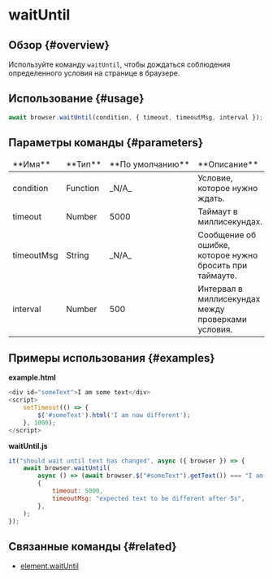 # waitUntil

## Обзор {#overview}

Используйте команду `waitUntil`, чтобы дождаться соблюдения определенного условия на странице в браузере.

## Использование {#usage}

```javascript
await browser.waitUntil(condition, { timeout, timeoutMsg, interval });
```

## Параметры команды {#parameters}

<table>
<thead>
<tr><td>**Имя**</td><td>**Тип**</td><td>**По&nbsp;умолчанию**</td><td>**Описание**</td></tr>
</thead>
<tbody>
<tr><td>condition</td><td>Function</td><td>_N/A_</td><td>Условие, которое нужно ждать.</td></tr>
<tr><td>timeout</td><td>Number</td><td>5000</td><td>Таймаут в миллисекундах.</td></tr>
<tr><td>timeoutMsg</td><td>String</td><td>_N/A_</td><td>Сообщение об ошибке, которое нужно бросить при таймауте.</td></tr>
<tr><td>interval</td><td>Number</td><td>500</td><td>Интервал в миллисекундах между проверками условия.</td></tr>

</tbody>
</table>

## Примеры использования {#examples}

**example.html**

```javascript
<div id="someText">I am some text</div>
<script>
    setTimeout(() => {
        $('#someText').html('I am now different');
    }, 1000);
</script>
```

**waitUntil.js**

```javascript
it("should wait until text has changed", async ({ browser }) => {
    await browser.waitUntil(
        async () => (await browser.$("#someText").getText()) === "I am now different",
        {
            timeout: 5000,
            timeoutMsg: "expected text to be different after 5s",
        },
    );
});
```

## Связанные команды {#related}

-   [element.waitUntil](../../element/waitUntil)
